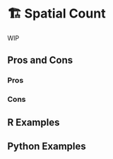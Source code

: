 # 🏗️ Spatial Count {#sec-spatial-count}

WIP

## Pros and Cons

### Pros

### Cons

## R Examples

## Python Examples

